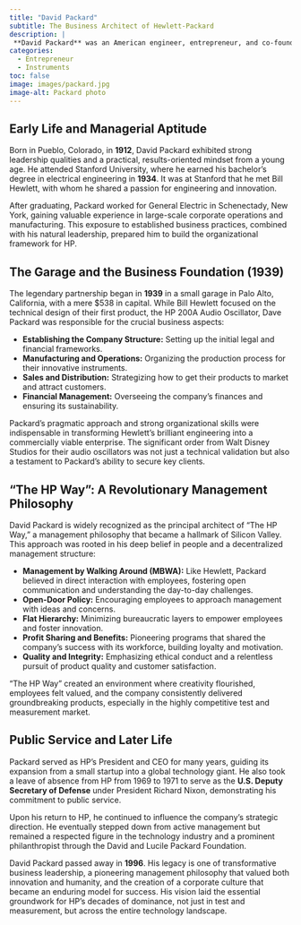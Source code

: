 ```yaml
---
title: "David Packard"
subtitle: The Business Architect of Hewlett-Packard
description: |
 **David Packard** was an American engineer, entrepreneur, and co-founder of **Hewlett-Packard (HP)**. While Bill Hewlett was the engineering visionary, Packard was the **organizational genius, business strategist, and management pioneer** who transformed their innovative ideas into one of the world's most successful and enduring technology companies. His leadership established the corporate culture known as "The HP Way," which became a model for management practices across Silicon Valley and beyond.
categories:
  - Entrepreneur
  - Instruments
toc: false
image: images/packard.jpg
image-alt: Packard photo
---
```



## Early Life and Managerial Aptitude

Born in Pueblo, Colorado, in **1912**, David Packard exhibited strong leadership qualities and a practical, results-oriented mindset from a young age. He attended Stanford University, where he earned his bachelor's degree in electrical engineering in **1934**. It was at Stanford that he met Bill Hewlett, with whom he shared a passion for engineering and innovation.

After graduating, Packard worked for General Electric in Schenectady, New York, gaining valuable experience in large-scale corporate operations and manufacturing. This exposure to established business practices, combined with his natural leadership, prepared him to build the organizational framework for HP.

## The Garage and the Business Foundation (1939)

The legendary partnership began in **1939** in a small garage in Palo Alto, California, with a mere $538 in capital. While Bill Hewlett focused on the technical design of their first product, the HP 200A Audio Oscillator, Dave Packard was responsible for the crucial business aspects:

* **Establishing the Company Structure:** Setting up the initial legal and financial frameworks.
* **Manufacturing and Operations:** Organizing the production process for their innovative instruments.
* **Sales and Distribution:** Strategizing how to get their products to market and attract customers.
* **Financial Management:** Overseeing the company's finances and ensuring its sustainability.

Packard's pragmatic approach and strong organizational skills were indispensable in transforming Hewlett's brilliant engineering into a commercially viable enterprise. The significant order from Walt Disney Studios for their audio oscillators was not just a technical validation but also a testament to Packard's ability to secure key clients.

## "The HP Way": A Revolutionary Management Philosophy

David Packard is widely recognized as the principal architect of "The HP Way," a management philosophy that became a hallmark of Silicon Valley. This approach was rooted in his deep belief in people and a decentralized management structure:

* **Management by Walking Around (MBWA):** Like Hewlett, Packard believed in direct interaction with employees, fostering open communication and understanding the day-to-day challenges.
* **Open-Door Policy:** Encouraging employees to approach management with ideas and concerns.
* **Flat Hierarchy:** Minimizing bureaucratic layers to empower employees and foster innovation.
* **Profit Sharing and Benefits:** Pioneering programs that shared the company's success with its workforce, building loyalty and motivation.
* **Quality and Integrity:** Emphasizing ethical conduct and a relentless pursuit of product quality and customer satisfaction.

"The HP Way" created an environment where creativity flourished, employees felt valued, and the company consistently delivered groundbreaking products, especially in the highly competitive test and measurement market.

## Public Service and Later Life

Packard served as HP's President and CEO for many years, guiding its expansion from a small startup into a global technology giant. He also took a leave of absence from HP from 1969 to 1971 to serve as the **U.S. Deputy Secretary of Defense** under President Richard Nixon, demonstrating his commitment to public service.

Upon his return to HP, he continued to influence the company's strategic direction. He eventually stepped down from active management but remained a respected figure in the technology industry and a prominent philanthropist through the David and Lucile Packard Foundation.

David Packard passed away in **1996**. His legacy is one of transformative business leadership, a pioneering management philosophy that valued both innovation and humanity, and the creation of a corporate culture that became an enduring model for success. His vision laid the essential groundwork for HP's decades of dominance, not just in test and measurement, but across the entire technology landscape.